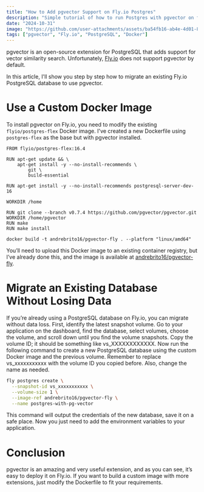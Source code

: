 ```yaml
---
title: "How to Add pgvector Support on Fly.io Postgres"
description: "Simple tutorial of how to run Postgres with pgvector on fly.io"
date: "2024-10-31"
image: "https://github.com/user-attachments/assets/ba54fb16-ab4e-4d01-8d62-55ed0badc67f"
tags: ["pgvector", "Fly.io", "PostgreSQL", "Docker"]
---
```


pgvector is an open-source extension for PostgreSQL that adds support for vector similarity search. Unfortunately, [Fly.io](https://fly.io) does not support pgvector by default.

In this article, I'll show you step by step how to migrate an existing Fly.io PostgreSQL database to use pgvector.

# Use a Custom Docker Image

To install pgvector on Fly.io, you need to modify the existing `flyio/postgres-flex` Docker image. I've created a new Dockerfile using `postgres-flex` as the base but with pgvector installed.

```shell
FROM flyio/postgres-flex:16.4

RUN apt-get update && \
    apt-get install -y --no-install-recommends \
        git \
        build-essential

RUN apt-get install -y --no-install-recommends postgresql-server-dev-16

WORKDIR /home

RUN git clone --branch v0.7.4 https://github.com/pgvector/pgvector.git
WORKDIR /home/pgvector
RUN make
RUN make install

docker build -t andrebrito16/pgvector-fly . --platform "linux/amd64"
```

You’ll need to upload this Docker image to an existing container registry, but I’ve already done this, and the image is available at [andrebrito16/pgvector-fly](https://hub.docker.com/repository/docker/andrebrito16/pgvector-fly/general).

# Migrate an Existing Database Without Losing Data

If you’re already using a PostgreSQL database on Fly.io, you can migrate without data loss. First, identify the latest snapshot volume.
Go to your application on the dashboard, find the database, select volumes, choose the volume, and scroll down until you find the volume snapshots. Copy the volume ID; it should be something like vs_XXXXXXXXXXXX.
Now run the following command to create a new PostgreSQL database using the custom Docker image and the previous volume. Remember to replace vs_xxxxxxxxxxx with the volume ID you copied before. Also, change the name as needed.

```bash
fly postgres create \
  --snapshot-id vs_xxxxxxxxxxx \
  --volume-size 1 \
  --image-ref andrebrito16/pgvector-fly \
  --name postgres-with-pg-vector
```

This command will output the credentials of the new database, save it on a safe place. Now you just need to add the environment variables to your application.

# Conclusion

pgvector is an amazing and very useful extension, and as you can see, it’s easy to deploy it on Fly.io. If you want to build a custom image with more extensions, just modify the Dockerfile to fit your requirements.
